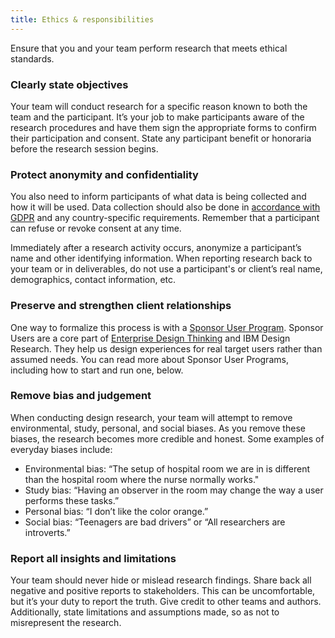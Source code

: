 ```yaml
---
title: Ethics & responsibilities
---
```


<PageDescription>

Ensure that you and your team perform research that meets ethical standards.

</PageDescription>

### Clearly state objectives

Your team will conduct research for a specific reason known to both the team and the participant. It’s your job to make participants aware of the research procedures and have them sign the appropriate forms to confirm their participation and consent. State any participant benefit or honoraria before the research session begins.

### Protect anonymity and confidentiality

You also need to inform participants of what data is being collected and how it will be used. Data collection should also be done in [accordance with GDPR](https://eugdpr.org/) and any country-specific requirements. Remember that a participant can refuse or revoke consent at any time.

Immediately after a research activity occurs, anonymize a participant’s name and other identifying information. When reporting research back to your team or in deliverables, do not use a participant's or client’s real name, demographics, contact information, etc.

### Preserve and strengthen client relationships

One way to formalize this process is with a [Sponsor User Program](/sponsor-user-program/overview). Sponsor Users are a core part of [Enterprise Design Thinking](https://www.ibm.com/design/thinking/page/framework) and IBM Design Research. They help us design experiences for real target users rather than assumed needs. You can read more about Sponsor User Programs, including how to start and run one, below.

<Row className="resource-card-group">
  <Column noGutterSm={true} colSm={4} colMd={2} colMd={3} colLg={4}>
    <ResourceCard
      title="Sponsor User Programs"
      aspectRatio="2:1"
      actionIcon="arrowRight"
      href="/sponsor-user-program/overview"
    />
  </Column>
</Row>

### Remove bias and judgement

When conducting design research, your team will attempt to remove environmental, study, personal, and social biases. As you remove these biases, the research becomes more credible and honest. Some examples of everyday biases include:

- Environmental bias: “The setup of hospital room we are in is different than the hospital room where the nurse normally works."
- Study bias: “Having an observer in the room may change the way a user performs these tasks.”
- Personal bias: “I don’t like the color orange.”
- Social bias: “Teenagers are bad drivers” or “All researchers are introverts.”

### Report all insights and limitations

Your team should never hide or mislead research findings. Share back all negative and positive reports to stakeholders. This can be uncomfortable, but it’s your duty to report the truth. Give credit to other teams and authors. Additionally, state limitations and assumptions made, so as not to misrepresent the research.
